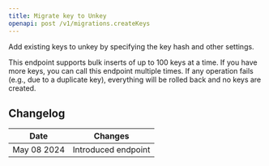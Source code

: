 ```yaml
---
title: Migrate key to Unkey
openapi: post /v1/migrations.createKeys
---
```


Add existing keys to unkey by specifying the key hash and other settings.

This endpoint supports bulk inserts of up to 100 keys at a time. If you have more keys, you can call this endpoint multiple times.
If any operation fails (e.g., due to a duplicate key), everything will be rolled back and no keys are created.



## Changelog

| Date        | Changes             |
|-------------|---------------------|
| May 08 2024 | Introduced endpoint |
